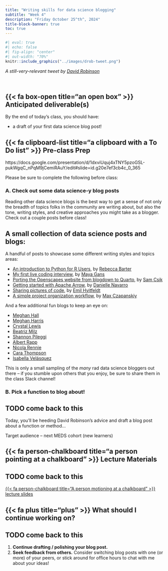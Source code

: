 ```yaml
---
title: "Writing skills for data science blogging"
subtitle: "Week 4"
description: "Friday October 25^th^, 2024"
title-block-banner: true
toc: true
---
```


```r
#| eval: true
#| echo: false
#| fig-align: "center"
#| out-width: "70%"
knitr::include_graphics("../images/drob-tweet.png")
```

::: {.center-text .gray-text}
*A still-very-relevant tweet by [David Robinson](http://varianceexplained.org/r/start-blog/)*
:::

<br>

## {{< fa box-open title="an open box" >}} Anticipated deliverable(s) {#anticipated-deliverables}

By the end of today's class, you should have:

- a draft of your first data science blog post!

## {{< fa clipboard-list title="a clipboard with a To Do list" >}} Pre-class Prep {#pre-class-prep}

https://docs.google.com/presentation/d/1dxviUquj4xTNY5pzoGSL-pukWgqC_nPqM9jCemiRAuY/edit#slide=id.g20e7ef3cb4c_0_365

Please be sure to complete the following before class:

### A. Check out some data science-y blog posts

Reading other data science blogs is the best way to get a sense of not only the breadth of topics folks in the community are writing about, but also the tone, writing styles, and creative approaches you might take as a blogger. Check out a couple posts before class! 

::: {.callout-tip collapse=true}
## A small collection of data science posts and blogs:

A handful of posts to showcase some different writing styles and topics areas:

- [An introduction to Python for R Users](https://rebeccabarter.com/blog/2023-09-11-from_r_to_python){target="_blank"}, by [Rebecca Barter](https://rebeccabarter.com/about){target="_blank"}
- [My first live coding interview](https://maya.rbind.io/posts/live-coding-interview/){target="_blank"}, by [Maya Gans](https://maya.rbind.io/){target="_blank"}
- [Porting the Openscapes website from blogdown to Quarto](https://samanthacsik.github.io/posts/2023-08-01-openscapes-website/){target="_blank"}, by [Sam Csik](https://samanthacsik.github.io){target="_blank"}
- [Getting started with Apache Arrow](https://blog.djnavarro.net/posts/2021-11-19_starting-apache-arrow-in-r/){target="_blank"}, by [Danielle Navarro](https://djnavarro.net/){target="_blank"}
- [Sharing pictures of code](https://emilhvitfeldt.com/post/sharing-code-pictures/){target="_blank"}, by [Emil Hvitfeldt](https://emilhvitfeldt.com/){target="_blank"}
- [A simple project organization workflow](https://flukeandfeather.com/posts/2023-06-20-project-organization/){target="_blank"}, by [Max Czapanskiy](https://flukeandfeather.com/){target="_blank"}

And a few additional fun blogs to keep an eye on:

- [Meghan Hall](https://meghan.rbind.io/blog/){target="_blank"}
- [Meghan Harris](https://thetidytrekker.com/blog){target="_blank"}
- [Crystal Lewis](https://cghlewis.com/blog/){target="_blank"}
- [Beatriz Milz](https://beamilz.com/posts/en){target="_blank"}
- [Shannon Pileggi](https://www.pipinghotdata.com/blog){target="_blank"}
- [Albert Rapp](https://albert-rapp.de/blog){target="_blank"}
- [Nicola Rennie](https://nrennie.rbind.io/blog/){target="_blank"}
- [Cara Thompson](https://www.cararthompson.com/posts){target="_blank"}
- [Isabella Velásquez](https://ivelasq.rbind.io/){target="_blank"}

This is only a small sampling of the *many* rad data science bloggers out there -- if you stumble upon others that you enjoy, be sure to share them in the class Slack channel!
:::

### B. Pick a function to blog about!

::: {.callout-important}
## TODO come back to this
:::

Today, you'll be heeding David Robinson's advice and draft a blog post about a function or method...

Target audience -- next MEDS cohort (new learners)

## {{< fa person-chalkboard title="a person pointing at a chalkboard" >}} Lecture Materials {#lecture-materials}

::: {.callout-important}
## TODO come back to this
:::

::: {.center-text}
[{{< fa person-chalkboard title="A person motioning at a chalkboard" >}} lecture slides](materials/blogging-tips.qmd){.btn role="button" target="_blank"} 
:::

## {{< fa plus title="plus" >}} What should I continue working on? {#continue-working}

::: {.callout-important}
## TODO come back to this
:::

1. [**Continue drafting / polishing your blog post.**]{.teal-text} 
2. [**Seek feedback from others.**]{.teal-text} Consider switching blog posts with one (or more) of your peers, or stick around for office hours to chat with me about your ideas!